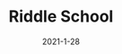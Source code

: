 ---
title: Riddle School
description: Riddle School is a puzzle game about escaping school.
date: 2021-1-28
type: Flash
name: riddleschool
credits:
- Game by CrazyGames
---